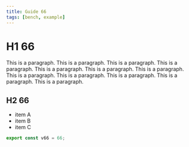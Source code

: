 ```yaml
---
title: Guide 66
tags: [bench, example]
---
```


# H1 66

This is a paragraph. This is a paragraph. This is a paragraph. This is a paragraph. This is a paragraph. This is a paragraph. This is a paragraph. This is a paragraph. This is a paragraph. This is a paragraph. This is a paragraph. This is a paragraph. 

## H2 66

- item A
- item B
- item C

```ts
export const v66 = 66;
```